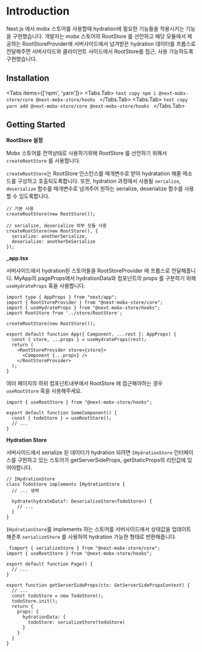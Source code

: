 
# Introduction
 
Next.js 에서 mobx 스토어를 사용할때 hydration에 필요한 기능들을 적용시키는 기능을 구현했습니다. 개발자는 mobx 스토어의 RootStore 를 선언하고 해당 모듈에서 제공하는 RootStoreProvider에 서버사이드에서 넘겨받은 hydration 데이터를 프롭스로 전달해주면 서버사이드와 클라이언트 사이드에서 RootStore를 접근, 사용 가능하도록 구현했습니다. 

## Installation

<Tabs items={['npm', 'yarn']}>
  <Tabs.Tab>
    ```text copy
    npm i @next-mobx-store/core @next-mobx-store/hooks
    ```
  </Tabs.Tab>
  <Tabs.Tab>
    ```text copy
    yarn add @next-mobx-store/core @next-mobx-store/hooks
    ```
  </Tabs.Tab>
</Tabs>


## Getting Started

**RootStore 설정**

Mobx 스토어를 전역상태로 사용하기위해 RootStore 를 선언하기 위해서 `createRootStore` 를 사용합니다.

`createRootStore`는 RootStore 인스턴스를 매개변수로 받아 hydratation 해줄 메소드를 구성하고 호출되도록합니다. 또한, hydration 과정에서 사용될 `serialize`, `deserialize` 함수를 매개변수로 넘겨주어 원하는 serialize, deserialize 함수를 사용할 수 있도록합니다. 

```tsx
// 기본 사용
createRootStore(new RootStore());

// serialize, deserialize 외부 모듈 사용
createRootStore(new RootStore(), {
  serialize: anotherSerialize,
  deserialize: anotherDeSerialize
});
```

**_app.tsx**

서버사이드에서 hydration된 스토어들을 RootStoreProvider 에 프롭스로 전달해줍니다.  MyApp의 pageProps에서 hydrationData와 컴포넌트의 props 를 구분하기 위해 `useHydrateProps` 훅을 사용합니다.

```tsx
import type { AppProps } from "next/app";
import { RootStoreProvider } from "@next-mobx-store/core";
import { useHydrateProps } from "@next-mobx-store/hooks";
import RootStore from '../store/RootStore';

createRootStore(new RootStore());

export default function App({ Component, ...rest }: AppProps) {
  const { store, ...props } = useHydrateProps(rest);
  return (
    <RootStoreProvider store={store}>
      <Component {...props} />
    </RootStoreProvider>
  );
}
```

여러 페이지의 하위 컴포넌트내부에서 RootStore 에 접근해야하는 경우 `useRootStore` 훅을 사용해주세요.

```tsx
import { useRootStore } from "@next-mobx-store/hooks";

export default function SomeComponent() {
  const { todoStore } = useRootStore();
  // ...
}
```


**Hydration Store**

서버사이드에서 serialize 된 데이터가 hydration 되려면  `IHydrationStore` 인터페이스를 구현하고 있는 스토어가 getServerSideProps, getStaticProps의 리턴값에 있어야합니다.

```tsx
// IHydrationStore
class TodoStore implements IHydrationStore {
  // ... 생략

  hydrate(hydrateData?: DeserializeStore<TodoStore>) {
    // ...
  }
}
```


`IHydrationStore`를 implements 하는 스토어를 서버사이드에서 상태값을 업데이트 해준후 `serializeStore` 를 사용하여 hydration 가능한 형태로 반환해줍니다.

```tsx
 fimport { serializeStore } from "@next-mobx-store/core";
import { useRootStore } from "@next-mobx-store/hooks";

export default function Page() {
  // ...
}

export function getServerSideProps(ctx: GetServerSidePropsContext) {
  // ...
  const todoStore = new TodoStore();
  todoStore.init();
  return {
    props: {
      hydrationData: {
        todoStore: serializeStore(todoStore)
      }
    }
  }
}
```
